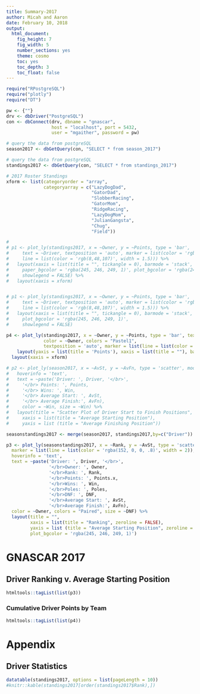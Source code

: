 ```yaml
---
title: Summary-2017
author: Micah and Aaron
date: February 10, 2018
output:
  html_document:
    fig_height: 7
    fig_width: 5
    number_sections: yes
    theme: cosmo
    toc: yes
    toc_depth: 3
    toc_float: false
---
```



```r
require("RPostgreSQL")
require("plotly")
require("DT")

pw <- {""}
drv <- dbDriver("PostgreSQL")
con <- dbConnect(drv, dbname = "gnascar",
                 host = "localhost", port = 5432,
                 user = "mgaither", password = pw)

# query the data from postgreSQL 
season2017 <- dbGetQuery(con, "SELECT * from season_2017")

# query the data from postgreSQL 
standings2017 <- dbGetQuery(con, "SELECT * from standings_2017")

# 2017 Roster Standings
xform <- list(categoryorder = "array",
              categoryarray = c("LazyDogDad", 
                                "GatorDad", 
                                "SlobberRacing",
                                "GatorMom",
                                "RidgeRacing",
                                "LazyDogMom",
                                "JulianGangsta",
                                "Chug",
                                "Field"))

# 
# p1 <- plot_ly(standings2017, x = ~Owner, y = ~Points, type = 'bar', 
#     text = ~Driver, textposition = 'auto', marker = list(color = 'rgb(158,202,225)',
#     line = list(color = 'rgb(8,48,107)', width = 1.5))) %>%
#   layout(xaxis = list(title = "", tickangle = 0), barmode = 'stack', 
#     paper_bgcolor = 'rgba(245, 246, 249, 1)', plot_bgcolor = 'rgba(245, 246, 249, 1)', 
#     showlegend = FALSE) %>%
#   layout(xaxis = xform)


# p1 <- plot_ly(standings2017, x = ~Owner, y = ~Points, type = 'bar', 
#     text = ~Driver, textposition = 'auto', marker = list(color = 'rgb(158,202,225)',
#     line = list(color = 'rgb(8,48,107)', width = 1.5))) %>%
#   layout(xaxis = list(title = "", tickangle = 0), barmode = 'stack', 
#     plot_bgcolor = 'rgba(245, 246, 249, 1)', 
#     showlegend = FALSE) 

p4 <- plot_ly(standings2017, x = ~Owner, y = ~Points, type = 'bar', text=~Driver, 
              color = ~Owner, colors = "Pastel1", 
              textposition = 'auto', marker = list(line = list(color = 'gray36', width = 1))) %>% 
    layout(yaxis = list(title = 'Points'), xaxis = list(title = ""), barmode = 'stack') %>%
  layout(xaxis = xform)

# p2 <- plot_ly(season2017, x = ~AvSt, y = ~AvFn, type = 'scatter', mode = 'markers',
#   hoverinfo = 'text',
#   text = ~paste('Driver: ', Driver, '</br>',
#     '</br> Points: ', Points,
#     '</br> Wins: ', Win,
#     '</br> Average Start: ', AvSt, 
#     '</br> Average Finish:', AvFn),
#     color = ~Win, size = ~Win) %>%
#   layout(title = "Scatter Plot of Driver Start to Finish Positions",
#     xaxis = list(title = "Average Starting Position"),
#     yaxis = list (title = "Average Finishing Position"))

seasonstandings2017 <- merge(season2017, standings2017,by=c("Driver"))

p3 <- plot_ly(seasonstandings2017, x = ~Rank, y = ~AvSt, type = 'scatter', mode = 'markers',
  marker = list(line = list(color = 'rgba(152, 0, 0, .8)', width = 2)),
  hoverinfo = 'text',
  text = ~paste('Driver: ', Driver, '</br>',
                '</br>Owner: ', Owner,
                '</br>Rank: ', Rank,
                '</br>Points: ', Points.x,
                '</br>Wins: ', Win,
                '</br>Poles: ', Poles,
                '</br>DNF: ', DNF,
                '</br>Average Start: ', AvSt, 
                '</br>Average Finish:', AvFn),
  color = ~Owner, colors = "Paired", size = ~DNF) %>%
  layout(title = "",
         xaxis = list(title = "Ranking", zeroline = FALSE),
         yaxis = list (title = "Average Starting Position", zeroline = FALSE),
         plot_bgcolor = 'rgba(245, 246, 249, 1)')

```


# GNASCAR 2017

## Driver Ranking v. Average Starting Position
```r
htmltools::tagList(list(p3))
```

### Cumulative Driver Points by Team
```r
htmltools::tagList(list(p4))
```
  
# Appendix   

## Driver Statistics
```r
datatable(standings2017, options = list(pageLength = 10))
#knitr::kable(standings2017[order(standings2017$Rank),])
```


